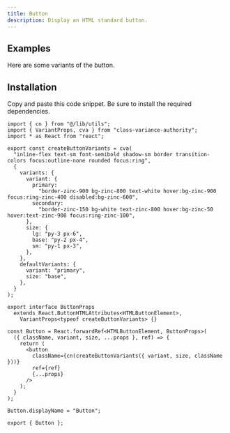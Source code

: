 ```yaml
---
title: Button
description: Display an HTML standard button.
---
```


<Preview example="button-default" vn="Primary" />

## Examples

Here are some variants of the button.

<Preview example="button-default" vn="Primary" />

<Preview example="button-secondary" vn="Secondary" />

<Preview example="button-sizes" vn="Sizes" />

## Installation

Copy and paste this code snippet. Be sure to install the required dependencies.

```tsx
import { cn } from "@/lib/utils";
import { VariantProps, cva } from "class-variance-authority";
import * as React from "react";

export const createButtonVariants = cva(
  "inline-flex text-sm font-semibold shadow-sm border transition-colors focus:outline-none rounded focus:ring",
  {
    variants: {
      variant: {
        primary:
          "border-zinc-900 bg-zinc-800 text-white hover:bg-zinc-900 focus:ring-zinc-400 disabled:bg-zinc-600",
        secondary:
          "border-zinc-150 bg-white text-zinc-800 hover:bg-zinc-50 hover:text-zinc-900 focus:ring-zinc-100",
      },
      size: {
        lg: "py-3 px-6",
        base: "py-2 px-4",
        sm: "py-1 px-3",
      },
    },
    defaultVariants: {
      variant: "primary",
      size: "base",
    },
  }
);

export interface ButtonProps
  extends React.ButtonHTMLAttributes<HTMLButtonElement>,
    VariantProps<typeof createButtonVariants> {}

const Button = React.forwardRef<HTMLButtonElement, ButtonProps>(
  ({ className, variant, size, ...props }, ref) => {
    return (
      <button
        className={cn(createButtonVariants({ variant, size, className }))}
        ref={ref}
        {...props}
      />
    );
  }
);

Button.displayName = "Button";

export { Button };
```
